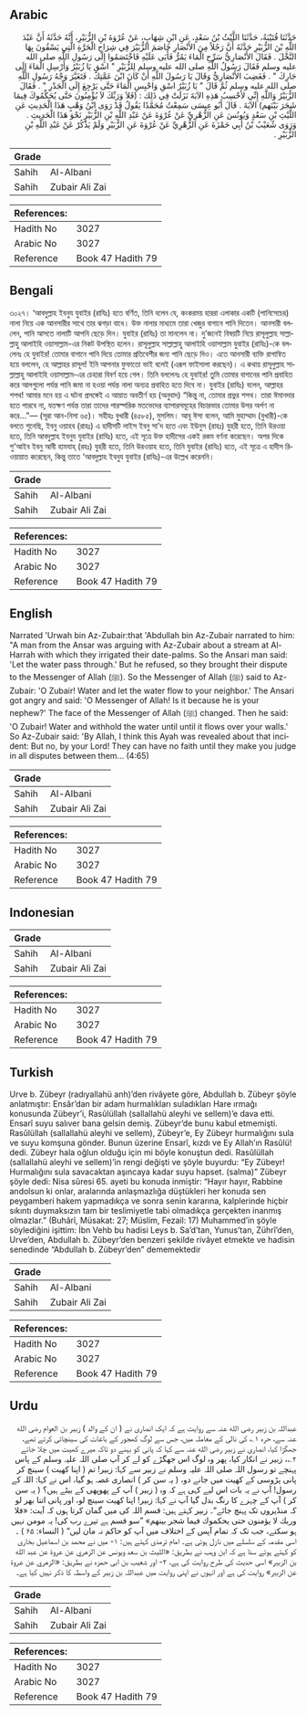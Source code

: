 ## Arabic


<div dir="rtl" lang="ar" style={{fontSize:'larger',backgroundColor:'#f8f9fa',padding:20}}>
حَدَّثَنَا قُتَيْبَةُ، حَدَّثَنَا اللَّيْثُ بْنُ سَعْدٍ، عَنِ ابْنِ شِهَابٍ، عَنْ عُرْوَةَ بْنِ الزُّبَيْرِ، أَنَّهُ حَدَّثَهُ أَنَّ عَبْدَ اللَّهِ بْنَ الزُّبَيْرِ حَدَّثَهُ أَنَّ رَجُلاً مِنَ الأَنْصَارِ خَاصَمَ الزُّبَيْرَ فِي شِرَاجِ الْحَرَّةِ الَّتِي يَسْقُونَ بِهَا النَّخْلَ ‏.‏ فَقَالَ الأَنْصَارِيُّ سَرِّحِ الْمَاءَ يَمُرُّ فَأَبَى عَلَيْهِ فَاخْتَصَمُوا إِلَى رَسُولِ اللَّهِ صلى الله عليه وسلم فَقَالَ رَسُولُ اللَّهِ صلى الله عليه وسلم لِلزُّبَيْرِ ‏"‏ اسْقِ يَا زُبَيْرُ وَأَرْسِلِ الْمَاءَ إِلَى جَارِكَ ‏"‏ ‏.‏ فَغَضِبَ الأَنْصَارِيُّ وَقَالَ يَا رَسُولَ اللَّهِ أَنْ كَانَ ابْنَ عَمَّتِكَ ‏.‏ فَتَغَيَّرَ وَجْهُ رَسُولِ اللَّهِ صلى الله عليه وسلم ثُمَّ قَالَ ‏"‏ يَا زُبَيْرُ اسْقِ وَاحْبِسِ الْمَاءَ حَتَّى يَرْجِعَ إِلَى الْجَدْرِ ‏"‏ ‏.‏ فَقَالَ الزُّبَيْرُ وَاللَّهِ إِنِّي لأَحْسِبُ هَذِهِ الآيَةَ نَزَلَتْ فِي ذَلِك ‏:‏ ‏(‏فَلاَ وَرَبِّكَ لاَ يُؤْمِنُونَ حَتَّى يُحَكِّمُوكَ فِيمَا شَجَرَ بَيْنَهم‏)‏ الآيَةَ ‏.‏ قَالَ أَبُو عِيسَى سَمِعْتُ مُحَمَّدًا يَقُولُ قَدْ رَوَى ابْنُ وَهْبٍ هَذَا الْحَدِيثِ عَنِ اللَّيْثِ بْنِ سَعْدٍ وَيُونُسَ عَنِ الزُّهْرِيِّ عَنْ عُرْوَةَ عَنْ عَبْدِ اللَّهِ بْنِ الزُّبَيْرِ نَحْوَ هَذَا الْحَدِيثِ ‏.‏ وَرَوَى شُعَيْبُ بْنُ أَبِي حَمْزَةَ عَنِ الزُّهْرِيِّ عَنْ عُرْوَةَ عَنِ الزُّبَيْرِ وَلَمْ يَذْكُرْ عَنْ عَبْدِ اللَّهِ بْنِ الزُّبَيْرِ ‏.‏
</div>
<div style={{backgroundColor:'#f8f9fa',padding:20, marginBottom: 10}}><table> <thead> <tr> <th>Grade</th> <th></th> </tr> </thead> <tbody> <tr><td>Sahih</td><td>Al-Albani</td></tr><tr><td>Sahih</td><td>Zubair Ali Zai</td></tr></tbody></table><table> <thead> <tr> <th>References:</th> <th></th> </tr> </thead> <tbody><tr><td>Hadith No</td><td>3027</td></tr><tr><td>Arabic No</td><td>3027</td></tr><tr><td>Reference</td><td>Book 47 Hadith 79</td></tr></tbody></table></div>

## Bengali


<div dir="ltr" lang="bn" style={{fontSize:'larger',backgroundColor:'#f8f9fa',padding:20}}>
৩০২৭। ‘আবদুল্লাহ ইবনুয যুবাইর (রাযিঃ) হতে বর্ণিত, তিনি বলেন যে, কংকরময় হাররা এলাকার একটি (পানিসেচের) নালা নিয়ে এক আনসারীর সাথে তার ঝগড়া বাধে। উক্ত নালার মাধ্যমে তারা খেজুর বাগানে পানি দিতেন। আনসারী বললেন, পানি আসতে নালাটি আপনি ছেড়ে দিন। যুবাইর (রাযিঃ) তা মানলেন না। দু’জনেই বিষয়টি নিয়ে রাসূলুল্লাহ সাল্লাল্লাহু আলাইহি ওয়াসাল্লাম-এর নিকট উপস্থিত হলেন। রাসূলুল্লাহ সাল্লাল্লাহু আলাইহি ওয়াসাল্লাম যুবাইর (রাযিঃ)-কে বললেনঃ হে যুবাইর! তোমার বাগানে পানি দিয়ে তোমার প্রতিবেশীর জন্য পানি ছেড়ে দিও। এতে আনসারী ব্যক্তি রাগান্বিত হয়ে বললেন, হে আল্লাহর রাসূল! ইনি আপনার ফুফাতো ভাই বলেই (এরূপ ফাইসালা করছেন)। এ কথায় রাসূলুল্লাহ সাল্লাল্লাহু আলাইহি ওয়াসাল্লাম-এর চেহারা বিবর্ণ হয়ে গেল। তিনি বললেনঃ হে যুবাইর! তুমি তোমার বাগানের পানি প্রবাহিত করে আলগুলো পর্যন্ত পানি জমা না হওয়া পর্যন্ত নালা অন্যত্র প্রবাহিত হতে দিবে না। যুবাইর (রাযিঃ) বলেন, আল্লাহর শপথ! আমার মনে হয় এ ঘটনা প্রসঙ্গেই এ আয়াত অবতীর্ণ হয় (অনুবাদ) “কিন্তু না, তোমার প্রভুর শপথ। তারা ঈমানদার হতে পারবে না, যতক্ষণ পর্যন্ত তারা তাদের পারস্পরিক মতভেদের ব্যাপারসমূহের বিচারভার তোমার উপর অর্পণ না করে..."— (সূরা আন-নিসা ৬৫)। সহীহঃ বুখারী (৪৫৮৫), মুসলিম। আবূ ঈসা বলেন, আমি মুহাম্মাদ (বুখারী)-কে বলতে শুনেছি, ইবনু ওয়াহব (রাহঃ) এ হাদীসটি লাইস ইবনু সা'দ হতে এবং ইউনুস (রাহঃ) যুহরী হতে, তিনি উরওয়া হতে, তিনি আবদুল্লাহ ইবনুয যুবাইর (রাযিঃ) হতে, এই সূত্রে উক্ত হাদীসের একই রকম বর্ণনা করেছেন। অপর দিকে শু'আইব ইবনু আবী হামযাহ্ (রহঃ) যুহরী হতে, তিনি উরওয়াহ হতে, তিনি যুবাইর (রাযিঃ) হতে, এই সূত্রে এ হাদীস রিওয়ায়াত করেছেন, কিন্তু তাতে 'আবদুল্লাহ ইবনুয যুবাইর (রাযিঃ)-এর উল্লেখ করেননি।
</div>
<div style={{backgroundColor:'#f8f9fa',padding:20, marginBottom: 10}}><table> <thead> <tr> <th>Grade</th> <th></th> </tr> </thead> <tbody> <tr><td>Sahih</td><td>Al-Albani</td></tr><tr><td>Sahih</td><td>Zubair Ali Zai</td></tr></tbody></table><table> <thead> <tr> <th>References:</th> <th></th> </tr> </thead> <tbody><tr><td>Hadith No</td><td>3027</td></tr><tr><td>Arabic No</td><td>3027</td></tr><tr><td>Reference</td><td>Book 47 Hadith 79</td></tr></tbody></table></div>

## English


<div dir="ltr" lang="en" style={{fontSize:'larger',backgroundColor:'#f8f9fa',padding:20}}>
Narrated 'Urwah bin Az-Zubair:that 'Abdullah bin Az-Zubair narrated to him: "A man from the Ansar was arguing with Az-Zubair about a stream at Al-Harrah with which they irrigated their date-palms. So the Ansari man said: 'Let the water pass through.' But he refused, so they brought their dispute to the Messenger of Allah (ﷺ). So the Messenger of Allah (ﷺ) said to Az-Zubair: 'O Zubair! Water and let the water flow to your neighbor.' The Ansari got angry and said: 'O Messenger of Allah! Is it because he is your nephew?' The face of the Messenger of Allah (ﷺ) changed. Then he said: 'O Zubair! Water and withhold the water until until it flows over your walls.' So Az-Zubair said: 'By Allah, I think this Ayah was revealed about that incident: But no, by your Lord! They can have no faith until they make you judge in all disputes between them... (4:65)
</div>
<div style={{backgroundColor:'#f8f9fa',padding:20, marginBottom: 10}}><table> <thead> <tr> <th>Grade</th> <th></th> </tr> </thead> <tbody> <tr><td>Sahih</td><td>Al-Albani</td></tr><tr><td>Sahih</td><td>Zubair Ali Zai</td></tr></tbody></table><table> <thead> <tr> <th>References:</th> <th></th> </tr> </thead> <tbody><tr><td>Hadith No</td><td>3027</td></tr><tr><td>Arabic No</td><td>3027</td></tr><tr><td>Reference</td><td>Book 47 Hadith 79</td></tr></tbody></table></div>

## Indonesian


<div dir="ltr" lang="id" style={{fontSize:'larger',backgroundColor:'#f8f9fa',padding:20}}>

</div>
<div style={{backgroundColor:'#f8f9fa',padding:20, marginBottom: 10}}><table> <thead> <tr> <th>Grade</th> <th></th> </tr> </thead> <tbody> <tr><td>Sahih</td><td>Al-Albani</td></tr><tr><td>Sahih</td><td>Zubair Ali Zai</td></tr></tbody></table><table> <thead> <tr> <th>References:</th> <th></th> </tr> </thead> <tbody><tr><td>Hadith No</td><td>3027</td></tr><tr><td>Arabic No</td><td>3027</td></tr><tr><td>Reference</td><td>Book 47 Hadith 79</td></tr></tbody></table></div>

## Turkish


<div dir="ltr" lang="tr" style={{fontSize:'larger',backgroundColor:'#f8f9fa',padding:20}}>
Urve b. Zübeyr (radıyallahü anh)’den rivâyete göre, Abdullah b. Zübeyr şöyle anlatmıştır: Ensâr’dan bir adam hurmalıkları suladıkları Hare ırmağı konusunda Zübeyr’i, Rasûlüllah (sallallahü aleyhi ve sellem)’e dava etti. Ensarî suyu salıver bana gelsin demiş. Zübeyr’de bunu kabul etmemişti. Rasûlüllah (sallallahü aleyhi ve sellem), Zübeyr’e, Ey Zübeyr hurmalığını sula ve suyu komşuna gönder. Bunun üzerine Ensarî, kızdı ve Ey Allah’ın Rasûlü! dedi. Zübeyr hala oğlun olduğu için mi böyle konuştun dedi. Rasûlüllah (sallallahü aleyhi ve sellem)’in rengi değişti ve şöyle buyurdu: “Ey Zübeyr! Hurmalığını sula savacaktan aşıncaya kadar suyu hapset. (salma)” Zübeyr şöyle dedi: Nisa sûresi 65. ayeti bu konuda inmiştir: “Hayır hayır, Rabbine andolsun ki onlar, aralarında anlaşmazlığa düştükleri her konuda sen peygamberi hakem yapmadıkça ve sonra senin kararına, kalplerinde hiçbir sıkıntı duymaksızın tam bir teslimiyetle tabi olmadıkça gerçekten inanmış olmazlar.” (Buhârî, Müsakat: 27; Müslim, Fezail: 17) Muhammed’in şöyle söylediğini işittim: İbn Vehb bu hadisi Leys b. Sa’d’tan, Yunus’tan, Zührî’den, Urve’den, Abdullah b. Zübeyr’den benzeri şekilde rivâyet etmekte ve hadisin senedinde “Abdullah b. Zübeyr’den” dememektedir
</div>
<div style={{backgroundColor:'#f8f9fa',padding:20, marginBottom: 10}}><table> <thead> <tr> <th>Grade</th> <th></th> </tr> </thead> <tbody> <tr><td>Sahih</td><td>Al-Albani</td></tr><tr><td>Sahih</td><td>Zubair Ali Zai</td></tr></tbody></table><table> <thead> <tr> <th>References:</th> <th></th> </tr> </thead> <tbody><tr><td>Hadith No</td><td>3027</td></tr><tr><td>Arabic No</td><td>3027</td></tr><tr><td>Reference</td><td>Book 47 Hadith 79</td></tr></tbody></table></div>

## Urdu


<div dir="rtl" lang="ur" style={{fontSize:'larger',backgroundColor:'#f8f9fa',padding:20}}>
عبداللہ بن زبیر رضی الله عنہ سے روایت ہے کہ ایک انصاری نے ( ان کے والد ) زبیر بن العوام رضی الله عنہ سے، حرہ ۱؎ کی نالی کے معاملہ میں، جس سے لوگ کھجور کے باغات کی سینچائی کرتے تھے، جھگڑا کیا، انصاری نے زبیر رضی الله عنہ سے کہا کہ پانی کو بہنے دو تاکہ میرے کھیت میں چلا جائے ۲؎، زبیر نے انکار کیا، پھر وہ لوگ اس جھگڑے کو لے کر آپ صلی اللہ علیہ وسلم کے پاس پہنچے تو رسول اللہ صلی اللہ علیہ وسلم نے زبیر سے کہا: زبیر! تم ( اپنا کھیت ) سینچ کر پانی پڑوسی کے کھیت میں جانے دو، ( یہ سن کر ) انصاری غصہ ہو گیا، اس نے کہا: اللہ کے رسول! آپ نے یہ بات اس لیے کہی ہے کہ وہ ( زبیر ) آپ کے پھوپھی کے بیٹے ہیں؟ ( یہ سن کر ) آپ کے چہرے کا رنگ بدل گیا آپ نے کہا: زبیر! اپنا کھیت سینچ لو، اور پانی اتنا بھر لو کہ منڈیروں تک پہنچ جائے“۔ زبیر کہتے ہیں: قسم اللہ کی میں گمان کرتا ہوں کہ آیت: «فلا وربك لا يؤمنون حتى يحكموك فيما شجر بينهم» ”سو قسم ہے تیرے رب کی! یہ مومن نہیں ہو سکتے، جب تک کہ تمام آپس کے اختلاف میں آپ کو حاکم نہ مان لیں“ ( النساء: ۶۵ ) ۔ اسی مقدمہ کے سلسلے میں نازل ہوئی ہے۔ امام ترمذی کہتے ہیں: ۱- میں نے محمد بن اسماعیل بخاری کو کہتے ہوئے سنا ہے کہ ابن وہب نے بطریق: «الليث بن سعد ويونس عن الزهري عن عروة عن عبد الله بن الزبير» اسی حدیث کی طرح روایت کی ہے، ۲- اور شعیب بن ابی حمزہ نے بطریق: «الزهري عن عروة عن الزبير» روایت کی ہے اور انہوں نے اپنی روایت میں عبداللہ بن زبیر کے واسطہ کا ذکر نہیں کیا ہے۔
</div>
<div style={{backgroundColor:'#f8f9fa',padding:20, marginBottom: 10}}><table> <thead> <tr> <th>Grade</th> <th></th> </tr> </thead> <tbody> <tr><td>Sahih</td><td>Al-Albani</td></tr><tr><td>Sahih</td><td>Zubair Ali Zai</td></tr></tbody></table><table> <thead> <tr> <th>References:</th> <th></th> </tr> </thead> <tbody><tr><td>Hadith No</td><td>3027</td></tr><tr><td>Arabic No</td><td>3027</td></tr><tr><td>Reference</td><td>Book 47 Hadith 79</td></tr></tbody></table></div>